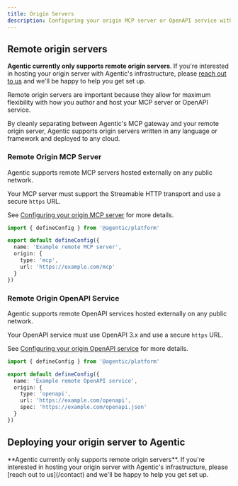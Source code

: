 ```yaml
---
title: Origin Servers
description: Configuring your origin MCP server or OpenAPI service with Agentic's MCP Gateway.
---
```


## Remote origin servers

**Agentic currently only supports remote origin servers**. If you're
interested in hosting your origin server with Agentic's infrastructure, please
[reach out to us](/contact) and we'll be happy to help you get set up.

<Note>
  Remote origin servers are important because they allow for maximum flexibility
  with how you author and host your MCP server or OpenAPI service.

By cleanly separating between Agentic's MCP gateway and your remote origin server, Agentic supports origin servers written in any language or framework and deployed to any cloud.

</Note>

### Remote Origin MCP Server

Agentic supports remote MCP servers hosted externally on any public network.

Your MCP server must support the Streamable HTTP transport and use a secure `https` URL.

See [Configuring your origin MCP server](/publishing/config#mcp-origin-server) for more details.

```ts agentic.config.ts
import { defineConfig } from '@agentic/platform'

export default defineConfig({
  name: 'Example remote MCP server',
  origin: {
    type: 'mcp',
    url: 'https://example.com/mcp'
  }
})
```

### Remote Origin OpenAPI Service

Agentic supports remote OpenAPI services hosted externally on any public network.

Your OpenAPI service must use OpenAPI 3.x and use a secure `https` URL.

See [Configuring your origin OpenAPI service](/publishing/config#open-api-origin-server) for more details.

```ts agentic.config.ts
import { defineConfig } from '@agentic/platform'

export default defineConfig({
  name: 'Example remote OpenAPI service',
  origin: {
    type: 'openapi',
    url: 'https://example.com/openapi',
    spec: 'https://example.com/openapi.json'
  }
})
```

## Deploying your origin server to Agentic

<Note>
  **Agentic currently only supports remote origin servers**. If you're
  interested in hosting your origin server with Agentic's infrastructure, please
  [reach out to us](/contact) and we'll be happy to help you get set up.
</Note>
